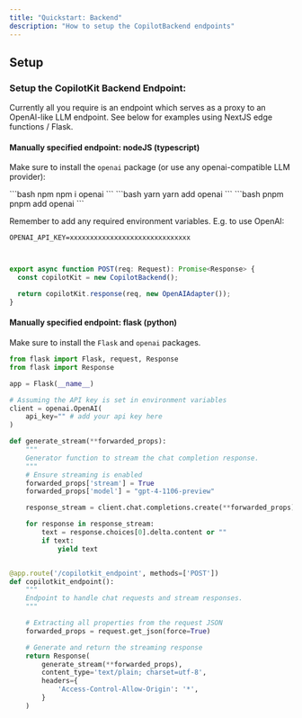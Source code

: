 ```yaml
---
title: "Quickstart: Backend"
description: "How to setup the CopilotBackend endpoints"
---
```


## Setup

### Setup the CopilotKit Backend Endpoint:

Currently all you require is an endpoint which serves as a proxy to an OpenAI-like LLM endpoint.
See below for examples using NextJS edge functions / Flask.

#### Manually specified endpoint: nodeJS (typescript)

Make sure to install the `openai` package (or use any openai-compatible LLM provider):

<CodeGroup>
  ```bash npm npm i openai ``` ```bash yarn yarn add openai ``` ```bash pnpm
  pnpm add openai ```
</CodeGroup>

Remember to add any required environment variables. E.g. to use OpenAI:

```env .env.local
OPENAI_API_KEY=xxxxxxxxxxxxxxxxxxxxxxxxxxxxxx
```

```ts /api/copilotkit/openai/route.ts (NextJS)


export async function POST(req: Request): Promise<Response> {
  const copilotKit = new CopilotBackend();

  return copilotKit.response(req, new OpenAIAdapter());
}
```

#### Manually specified endpoint: flask (python)

Make sure to install the `Flask` and `openai` packages.

```python
from flask import Flask, request, Response
from flask import Response

app = Flask(__name__)

# Assuming the API key is set in environment variables
client = openai.OpenAI(
    api_key="" # add your api key here
)

def generate_stream(**forwarded_props):
    """
    Generator function to stream the chat completion response.
    """
    # Ensure streaming is enabled
    forwarded_props['stream'] = True
    forwarded_props['model'] = "gpt-4-1106-preview"

    response_stream = client.chat.completions.create(**forwarded_props)

    for response in response_stream:
        text = response.choices[0].delta.content or ""
        if text:
            yield text


@app.route('/copilotkit_endpoint', methods=['POST'])
def copilotkit_endpoint():
    """
    Endpoint to handle chat requests and stream responses.
    """

    # Extracting all properties from the request JSON
    forwarded_props = request.get_json(force=True)

    # Generate and return the streaming response
    return Response(
        generate_stream(**forwarded_props),
        content_type='text/plain; charset=utf-8',
        headers={
            'Access-Control-Allow-Origin': '*',
        }
    )
```
